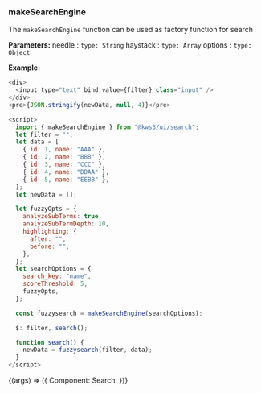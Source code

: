 
<Version />

<Meta title="Utils/2. Examples/Search" />

### makeSearchEngine

The `makeSearchEngine` function can be used as factory function for search

**Parameters:**
needle : `type: String`
haystack : `type: Array`
options : `type: Object`

**Example:**

```js
<div>
  <input type="text" bind:value={filter} class="input" />
</div>
<pre>{JSON.stringify(newData, null, 4)}</pre>

<script>
  import { makeSearchEngine } from "@kws3/ui/search";
  let filter = "";
  let data = [
    { id: 1, name: "AAA" },
    { id: 2, name: "BBB" },
    { id: 3, name: "CCC" },
    { id: 4, name: "DDAA" },
    { id: 5, name: "EEBB" },
  ];
  let newData = [];

  let fuzzyOpts = {
    analyzeSubTerms: true,
    analyzeSubTermDepth: 10,
    highlighting: {
      after: "",
      before: "",
    },
  };
  let searchOptions = {
    search_key: "name",
    scoreThreshold: 5,
    fuzzyOpts,
  };

  const fuzzysearch = makeSearchEngine(searchOptions);

  $: filter, search();

  function search() {
    newData = fuzzysearch(filter, data);
  }
</script>

```

<Story name="Search" args={{}}>
  {(args) => ({
    Component: Search,
  })}
</Story>
